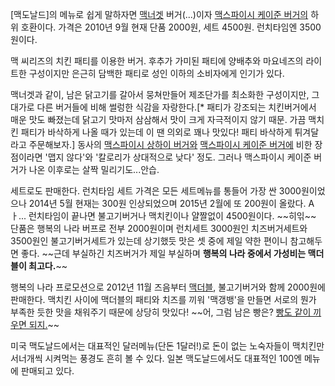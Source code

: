 [맥도날드]의 메뉴로 쉽게 말하자면 [[맥너겟]] 버거(...)이자 [[맥스파이시 케이준 버거]]의 하위 호환이다. 가격은 2010년 9월 현재 단품 2000원, 세트 4500원. 런치타임엔 3500원이다.

맥 씨리즈의 치킨 패티를 이용한 버거. 후추가 가미된 패티에 양배추와 마요네즈의 라이트한 구성이지만 은근히 담백한 패티로 성인 이하의 소비자에게 인기가 있다.

맥너겟과 같이, 남은 닭고기를 갈아서 뭉쳐만들어 제조단가를 최소화한 구성이지만, 그 대가로 다른 버거들에 비해 썰렁한 식감을 자랑한다.[* 패티가 강조되는 치킨버거에서 매운 맛도 빠졌는데 닭고기 맛마저 삼삼해서 맛이 크게 자극적이지 않기 때문. 가끔 맥치킨 패티가 바삭하게 나올 때가 있는데 이 땐 의외로 꽤나 맛있다! 패티 바삭하게 튀겨달라고 주문해보자.] 동사의 [[맥스파이시 상하이 버거]]와 [[맥스파이시 케이준 버거]]에 비한 장점이라면 '맵지 않다'와 '칼로리가 상대적으로 낮다' 정도. 그러나 맥스파이시 케이준 버거가 나온 이후로는 살짝 밀리기도...안습.

세트로도 판매한다. 런치타임 세트 가격은 모든 세트메뉴를 통들어 가장 싼 3000원이었으나 2014년 5월 현재는 300원 인상되었으며 2015년 2월에 또 200원이 올랐다.  Aㅏ... 런치타임이 끝나면 불고기버거나 맥치킨이나 얄짤없이 4500원이다. ~~히읶~~ 단품은 행복의 나라 버프로 전부 2000원이며 런치세트 3000원인 치즈버거세트와 3500원인 불고기버거세트가 있는데 상기했듯 맛은 셋 중에 제일 약한 편이니 참고해두면 좋다. ~~근데 부실하긴 치즈버거가 제일 부실하며 '''행복의 나라 중에서 가성비는 맥더블이 최고다.'''~~ 

행복의 나라 프로모션으로 2012년 11월 즈음부터 [[맥더블]], 불고기버거와 함께 2000원에 판매한다. 맥치킨 사이에 맥더블의 패티와 치즈를 끼워 '맥갱뱅'을 만들면 서로의 뭔가 부족한 듯한 맛을 채워주기 때문에 상당히 맛있다! ~~어, 그럼 남은 빵은? [[빅맥|빵도 같이 끼우면 되지.]]~~

미국 맥도날드에서는 대표적인 달러메뉴(단돈 1달러!)로 돈이 없는 노숙자들이 맥치킨만 서너개씩 시켜먹는 풍경도 흔히 볼 수 있다. 일본 맥도날드에서도 대표적인 100엔 메뉴에 판매되고 있다.
